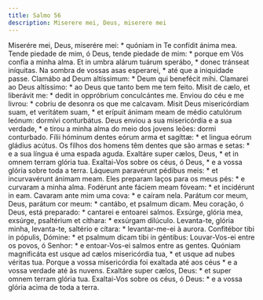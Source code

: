 ```yaml
---
title: Salmo 56
description: Miserere mei, Deus, miserere mei
---
```


<div class="grid grid-cols-2 gap-5">
  <span class="text-justify">
    Miserére mei, Deus, miserére mei: * quóniam in Te confídit ánima mea.
  </span>
  <span class="text-justify">
    Tende piedade de mim, ó Deus, tende piedade de mim: * porque em Vós confia a
    minha alma.
  </span>
  <span class="text-justify">
    Et in umbra alárum tuárum sperábo, * donec tránseat iníquitas.
  </span>
  <span class="text-justify">
    Na sombra de vossas asas esperarei, * até que a iniquidade passe.
  </span>
  <span class="text-justify">
    Clamábo ad Deum altíssimum: * Deum qui benefécit mihi.
  </span>
  <span class="text-justify">
    Clamarei ao Deus altíssimo: * ao Deus que tanto bem me tem feito.
  </span>
  <span class="text-justify">
    Misit de cælo, et liberávit me: * dedit in oppróbrium conculcántes me.
  </span>
  <span class="text-justify">
    Enviou do céu e me livrou: * cobriu de desonra os que me calcavam.
  </span>
  <span class="text-justify">
    Misit Deus misericórdiam suam, et veritátem suam, * et erípuit ánimam meam
    de médio catulórum leónum: dormívi conturbátus.
  </span>
  <span class="text-justify">
    Deus enviou a sua misericórdia e a sua verdade, * e tirou a minha alma do
    meio dos jovens leões: dormi conturbado.
  </span>
  <span class="text-justify">
    Fílii hóminum dentes eórum arma et sagíttæ: * et lingua eórum gládius
    acútus.
  </span>
  <span class="text-justify">
    Os filhos dos homens têm dentes que são armas e setas: * e a sua língua é
    uma espada aguda.
  </span>
  <span class="text-justify">
    Exaltáre super cælos, Deus, * et in omnem terram glória tua.
  </span>
  <span class="text-justify">
    Exaltai-Vos sobre os céus, ó Deus, * e a vossa glória sobre toda a terra.
  </span>
  <span class="text-justify">
    Láqueum paravérunt pédibus meis: * et incurvavérunt ánimam meam.
  </span>
  <span class="text-justify">
    Eles preparam laços para os meus pés: * e curvaram a minha alma.
  </span>
  <span class="text-justify">
    Fodérunt ante fáciem meam fóveam: * et incidérunt in eam.
  </span>
  <span class="text-justify">Cavaram ante mim uma cova: * e caíram nela.</span>
  <span class="text-justify">
    Parátum cor meum, Deus, parátum cor meum: * cantábo, et psalmum dicam.
  </span>
  <span class="text-justify">
    Meu coração, ó Deus, está preparado: * cantarei e entoarei salmos.
  </span>
  <span class="text-justify">
    Exsúrge, glória mea, exsúrge, psaltérium et cíthara: * exsúrgam dilúculo.
  </span>
  <span class="text-justify">
    Levanta-te, glória minha, levanta-te, saltério e cítara: * levantar-me-ei à
    aurora.
  </span>
  <span class="text-justify">
    Confitébor tibi in pópulis, Dómine: * et psalmum dicam tibi in géntibus:
  </span>
  <span class="text-justify">
    Louvar-Vos-ei entre os povos, ó Senhor: * e entoar-Vos-ei salmos entre as
    gentes.
  </span>
  <span class="text-justify">
    Quóniam magnificáta est usque ad cælos misericórdia tua, * et usque ad nubes
    véritas tua.
  </span>
  <span class="text-justify">
    Porque a vossa misericórdia foi exaltada até aos céus * e a vossa verdade
    até às nuvens.
  </span>
  <span class="text-justify">
    Exaltáre super cælos, Deus: * et super omnem terram glória tua.
  </span>
  <span class="text-justify">
    Exaltai-Vos sobre os céus, ó Deus: * e a vossa glória acima de toda a terra.
  </span>
</div>

